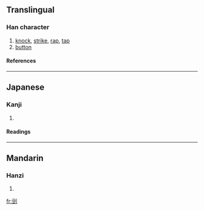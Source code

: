 ==Translingual==
===Han character===
{{Han char|rad=刀|as=07|sn=9|four=|canj=一廿中弓 (MTLN), X一廿中弓 (XMTLN)}}
# [[knock]], [[strike]], [[rap]], [[tap]]
# [[button]]
====References====
{{Han ref|kx=0139.280|dkj=01991|dj=0317.060|hdz=10340.010|uh=5245|ud=21061}}
----
==Japanese==
===Kanji===
{{ja-kanji|grade=|rs=刀07}}
# {{defn|Japanese}} 
====Readings====
{{ja-readings|on=[[ろう]] (rō), [[る]] (ru), [[とう]] (tō), [[つ]] (tsu)|kun=[[さく]] (saku), [[さける]] (sakeru)}}

----
==Mandarin==
===Hanzi===
{{cmn-hanzi|pin=[[lóu]] (lou2)|wg=lou<sup>2</sup>}}
# {{defn|Mandarin}}

[[fr:剅]]
